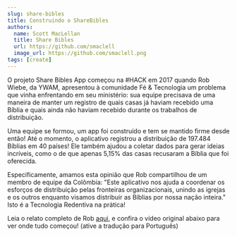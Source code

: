 ```yaml
---
slug: share-bibles
title: Construindo o ShareBibles
authors:
  name: Scott MacLellan
  title: Share Bibles
  url: https://github.com/smaclell
  image_url: https://github.com/smaclell.png
tags: [create]
---
```



O projeto Share Bibles App começou na #HACK em 2017 quando Rob Wiebe, da YWAM, apresentou
à comunidade Fé & Tecnologia um problema que vinha enfrentando em seu ministério: sua equipe
precisava de uma maneira de manter um registro de quais casas já haviam recebido uma 
Bíblia e quais ainda não haviam recebido durante os trabalhos de distribuição.

<!--truncate-->

Uma equipe se formou, um app foi construído e tem se mantido firme desde então! Até o
momento, o aplicativo registrou a distribuição de 197.484 Bíblias em 40 países! Ele também
ajudou a coletar dados para gerar ideias incríveis, como o de que apenas 5,15% das casas
recusaram a Bíblia que foi oferecida.

Especificamente, amamos esta opinião que Rob compartilhou de um membro de equipe da
Colômbia: "Este aplicativo nos ajuda a coordenar os esforços de distribuição pelas fronteiras
organizacionais, unindo as igrejas e os outros enquanto visamos distribuir as Bíblias por 
nossa nação inteira." Isto é a Tecnologia Redentiva na prática!

Leia o relato completo de Rob [aqui](https://robandcy.wordpress.com/2023/04/05/share-bibles-report/), 
e confira o vídeo original abaixo para ver onde tudo começou! (ative a tradução para Português)

<div className={styles.videos}>
  <YouTubeVideo id="kwTbmAnFzrc" title="A Criação do ShareBibles App" />
</div>
